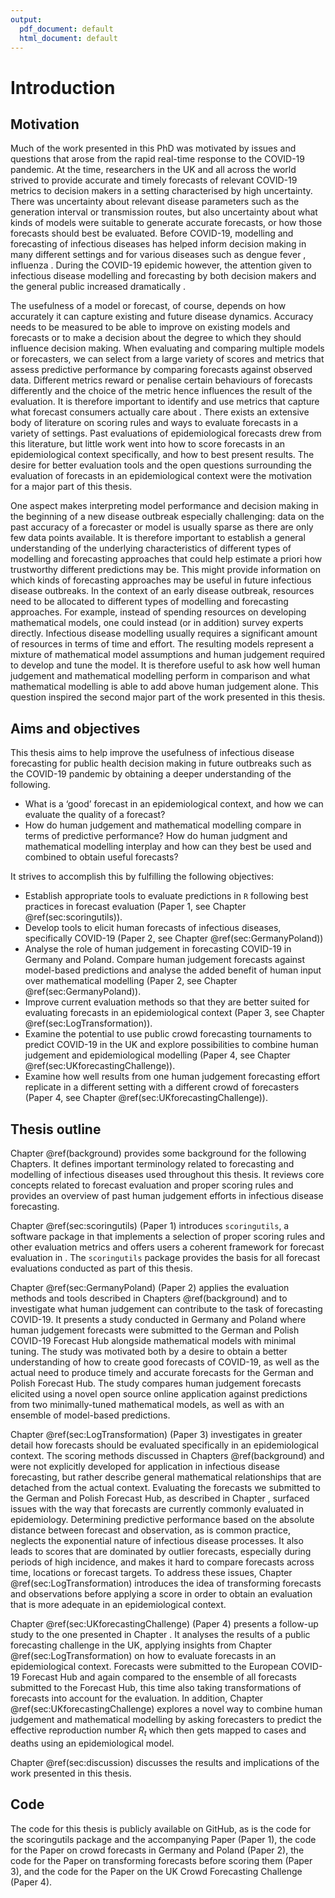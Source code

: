 ```yaml
---
output:
  pdf_document: default
  html_document: default
---
```

# Introduction {#intro}

## Motivation

Much of the work presented in this PhD was motivated by issues and questions that arose from the rapid real-time response to the COVID-19 pandemic. At the time, researchers in the UK and all across the world strived to provide accurate and timely forecasts of relevant COVID-19 metrics to decision makers in a setting characterised by high uncertainty. There was uncertainty about relevant disease parameters such as the generation interval \citep{wallingaHowGenerationIntervals2006} or transmission routes, but also uncertainty about what kinds of models were suitable to generate accurate forecasts, or how those forecasts should best be evaluated. Before COVID-19, modelling and forecasting of infectious diseases has helped inform decision making in many different settings and for various diseases such as dengue fever \citep{johanssonOpenChallengeAdvance2019, yamanaSuperensembleForecastsDengue2016}, influenza \citep{biggerstaffResultsCentersDisease2016, reichCollaborativeMultiyearMultimodel2019, mcgowanCollaborativeEffortsForecast2019}. During the COVID-19 epidemic however, the attention given to infectious disease modelling and forecasting by both decision makers and the general public increased dramatically \citep{funkShorttermForecastsInform2020, cramerEvaluationIndividualEnsemble2022, bracherPreregisteredShorttermForecasting2021, sherrattPredictivePerformanceMultimodel2022}. 

The usefulness of a model or forecast, of course, depends on how accurately it can capture existing and future disease dynamics. Accuracy needs to be measured to be able to improve on existing models and forecasts or to make a decision about the degree to which they should influence decision making. When evaluating and comparing multiple models or forecasters, we can select from a large variety of scores and metrics that assess predictive performance by comparing forecasts against observed data. Different metrics reward or penalise certain behaviours of forecasts differently \citep{gneitingStrictlyProperScoring2007} and the choice of the metric hence influences the result of the evaluation. It is therefore important to identify and use metrics that capture what forecast consumers actually care about \citep{bracherEvaluatingEpidemicForecasts2021, bosseTransformationForecastsEvaluating2023}. There exists an extensive body of literature on scoring rules and ways to evaluate forecasts in a variety of settings. Past evaluations of epidemiological forecasts drew from this literature, but little work went into how to score forecasts in an epidemiological context specifically, and how to best present results. The desire for better evaluation tools and the open questions surrounding the evaluation of forecasts in an epidemiological context were the motivation for a major part of this thesis.

One aspect makes interpreting model performance and decision making in the beginning of a new disease outbreak especially challenging: data on the past accuracy of a forecaster or model is usually sparse as there are only few data points available. It is therefore important to establish a general understanding of the underlying characteristics of different types of modelling and forecasting approaches that could help estimate a priori how trustworthy different predictions may be. This might provide information on which kinds of forecasting approaches may be useful in future infectious disease outbreaks. In the context of an early disease outbreak, resources need to be allocated to different types of modelling and forecasting approaches. For example, instead of spending resources on developing mathematical models, one could instead (or in addition) survey experts directly. Infectious disease modelling usually requires a significant amount of resources in terms of time and effort. The resulting models represent a mixture of mathematical model assumptions and human judgement required to develop and tune the model. It is therefore useful to ask how well human judgement and mathematical modelling perform in comparison and what mathematical modelling is able to add above human judgement alone. This question inspired the second major part of the work presented in this thesis. 

## Aims and objectives

This thesis aims to help improve the usefulness of infectious disease forecasting for public health decision making in future outbreaks such as the COVID-19 pandemic by obtaining a deeper understanding of the following. 

- What is a 'good' forecast in an epidemiological context, and how we can evaluate the quality of a forecast?
- How do human judgement and mathematical modelling compare in terms of predictive performance? How do human judgment and mathematical modelling interplay and how can they best be used and combined to obtain useful forecasts?

It strives to accomplish this by fulfilling the following objectives: 

- Establish appropriate tools to evaluate predictions in `R` following best practices in forecast evaluation (Paper 1, see Chapter \@ref(sec:scoringutils)).
- Develop tools to elicit human forecasts of infectious diseases, specifically COVID-19 (Paper 2, see Chapter \@ref(sec:GermanyPoland))
- Analyse the role of human judgement in forecasting COVID-19 in Germany and Poland. Compare human judgement forecasts against model-based predictions and analyse the added benefit of human input over mathematical modelling (Paper 2, see Chapter \@ref(sec:GermanyPoland)).
- Improve current evaluation methods so that they are better suited for evaluating forecasts in an epidemiological context (Paper 3, see Chapter \@ref(sec:LogTransformation)).
- Examine the potential to use public crowd forecasting tournaments to predict COVID-19 in the UK and explore possibilities to combine human judgement and epidemiological modelling (Paper 4, see Chapter \@ref(sec:UKforecastingChallenge)).
- Examine how well results from one human judgement forecasting effort replicate in a different setting with a different crowd of forecasters (Paper 4, see Chapter \@ref(sec:UKforecastingChallenge)). 

## Thesis outline

Chapter \@ref(background) provides some background for the following Chapters. It defines important terminology related to forecasting and modelling of infectious diseases used throughout this thesis. It reviews core concepts related to forecast evaluation and proper scoring rules and provides an overview of past human judgement efforts in infectious disease forecasting. 

Chapter \@ref(sec:scoringutils) (Paper 1) introduces `scoringutils`, a software package in \textsf{R} that implements a selection of proper scoring rules and other evaluation metrics and offers users a coherent framework for forecast evaluation in \textsf{R}. The `scoringutils` package provides the basis for all forecast evaluations conducted as part of this thesis. 

Chapter \@ref(sec:GermanyPoland) (Paper 2) applies the evaluation methods and tools described in Chapters \@ref(background) and \ref{sec:scoringutils} to investigate what human judgement can contribute to the task of forecasting COVID-19. It presents a study conducted in Germany and Poland where human judgement forecasts were submitted to the German and Polish COVID-19 Forecast Hub alongside mathematical models with minimal tuning. The study was motivated both by a desire to obtain a better understanding of how to create good forecasts of COVID-19, as well as the actual need to produce timely and accurate forecasts for the German and Polish Forecast Hub. The study compares human judgement forecasts elicited using a novel open source online application against predictions from two minimally-tuned mathematical models, as well as with an ensemble of model-based predictions. 

Chapter \@ref(sec:LogTransformation) (Paper 3) investigates in greater detail how forecasts should be evaluated specifically in an epidemiological context. The scoring methods discussed in Chapters \@ref(background) and \ref{sec:scoringutils} were not explicitly developed for application in infectious disease forecasting, but rather describe general mathematical relationships that are detached from the actual context. Evaluating the forecasts we submitted to the German and Polish Forecast Hub, as described in Chapter \ref{sec:GermanyPoland}, surfaced issues with the way that forecasts are currently commonly evaluated in epidemiology. Determining predictive performance based on the absolute distance between forecast and observation, as is common practice, neglects the exponential nature of infectious disease processes. It also leads to scores that are dominated by outlier forecasts, especially during periods of high incidence, and makes it hard to compare forecasts across time, locations or forecast targets. To address these issues, Chapter \@ref(sec:LogTransformation) introduces the idea of transforming forecasts and observations before applying a score in order to obtain an evaluation that is more adequate in an epidemiological context. 

Chapter \@ref(sec:UKforecastingChallenge) (Paper 4) presents a follow-up study to the one presented in Chapter \ref{sec:GermanyPoland}. It analyses the results of a public forecasting challenge in the UK, 
applying insights from Chapter \@ref(sec:LogTransformation) on how to evaluate forecasts in an epidemiological context. Forecasts were submitted to the European COVID-19 Forecast Hub and again compared to the ensemble of all forecasts submitted to the Forecast Hub, this time also taking transformations of forecasts into account for the evaluation. In addition, Chapter \@ref(sec:UKforecastingChallenge) explores a novel way to combine human judgement and mathematical modelling by asking forecasters to predict the effective reproduction number $R_t$ which then gets mapped to cases and deaths using an epidemiological model. 

Chapter \@ref(sec:discussion) discusses the results and implications of the work presented in this thesis. 

## Code

The code for this thesis is publicly available on GitHub\footnote{\url{https://github.com/nikosbosse/phd_thesis}}, as is the code for the scoringutils package and the accompanying Paper (Paper 1)\footnote{\url{https://github.com/epiforecasts/scoringutils}}, the code for the Paper on crowd forecasts in Germany and Poland (Paper 2)\footnote{\url{https://github.com/epiforecasts/covid.german.forecasts}}, the code for the Paper on transforming forecasts before scoring them (Paper 3)\footnote{\url{https://github.com/epiforecasts/transformation-forecast-evaluation}}, and the code for the Paper on the UK Crowd Forecasting Challenge (Paper 4)\footnote{\url{https://github.com/epiforecasts/uk-crowd-forecasting-challenge}}. 

<!-- ## Additional achievements -->
<!-- - talks -->


<!-- Some text.  -->

<!-- Policy makers have recently started to rely on forecasts to make decisions. Accurate knowledge of the future is immensely valuable in all sorts of areas from farming to economics to public health. With the rise of the novel coronavirus SARS-CoV-2, statistical forecasting has gathered renewed attention. As the virus has spread over the globe, more and more research teams began forecasting the trajectory of the pandemic to help inform public policy. Several countries like the United States, Germany and the United Kingdom have therefore started to aggregate forecasts from different teams. Among these efforts, the US Forecast Hub [@umass-amherstinfluenzaforecastingcenterofexcellenceCovid19forecasthubOrg2020] is the largest and most visible. Its goal is to collect forecasts, to aggregate them, and to make them available to policy makers and the general public in the best possible way. Two questions have been at the centre of these efforts: The first is "how can we best evaluate the performance of a model?" The second is "how can we combine and aggregate different models to get the best possible prediction?". These two questions will be our guiding questions as well throughout this work.  -->
